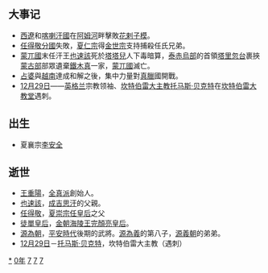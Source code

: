 {{yearTOC|1170|西夏'''[[乾祐_(西夏)|-{乾}-祐]]元年'''；金'''[[大定_(金朝)|大定]]十年'''；西辽'''[[崇福|崇福]]七年'''；南宋'''[[乾道_(南宋)|-{乾}-道]]六年'''；大理'''[[建德_(大理)|建德]]七年'''；越南'''[[政隆寳應|政隆寳應]]八年'''；日本'''[[嘉應_(日本)|嘉應]]二年'''}}
== 大事记 ==
*[[西遼|西遼]]和[[喀喇汗國|喀喇汗國]]在[[阿姆河|阿姆河]]畔擊敗[[花剌子模|花剌子模]]。
*[[任得敬|任得敬分國]]失敗，[[夏仁宗|夏仁宗]]得[[金世宗|金世宗]]支持捕殺任氏兄弟。
*[[蒙兀國|蒙兀國]]末任汗王[[也速該|也速該]]死於[[塔塔兒|塔塔兒]]人下毒暗算，[[泰赤烏部|泰赤烏部]]的首領[[塔里忽台|塔里忽台]]裹挾[[蒙古部|蒙古部]]部眾遺棄[[鐵木真|鐵木真]]一家，[[蒙兀國|蒙兀國]]滅亡。
*[[占婆|占婆]]與[[越南|越南]]達成和解之後，集中力量對[[真臘|真臘]]國開戰。
*[[12月29日|12月29日]]——[[英格兰|英格兰]]宗教领袖、[[坎特伯里大主教|坎特伯雷大主教]][[托马斯·贝克特|托马斯·贝克特]]在[[坎特伯里座堂|坎特伯雷大教堂]]遇刺。

== 出生 ==
*夏襄宗[[李安全|李安全]]

== 逝世 ==
{{Wikisource year mention}}
*[[王重陽|王重陽]]，[[全真派|全真派]]創始人。
*[[也速該|也速該]]，[[成吉思汗|成吉思汗]]的父親。
*[[任得敬|任得敬]]，[[夏崇宗|夏崇宗]][[任皇后_(西夏崇宗)|任皇后]]之父
*[[徒單皇后_(金海陵王)|徒單皇后]]，[[金朝|金朝]][[海陵王|海陵王]][[完顏亮|完顏亮]][[皇后|皇后]]。
*[[源為朝|源為朝]]，[[平安時代|平安時代]]後期的武將。[[源為義|源為義]]的第八子，[[源義朝|源義朝]]的弟弟。
*[[12月29日|12月29日]]－[[托马斯·贝克特|托马斯·贝克特]]，坎特伯雷大主教（遇刺）

[[Category:1170年|*]]
[[Category:1170年代|0年]]
[[Category:12世纪各年|7]]
[[Category:2千紀的寅年|7]]
[[Category:2千紀的庚寅年|7]]